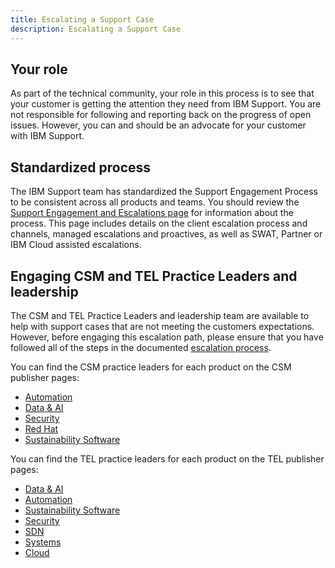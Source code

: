 ```yaml
---
title: Escalating a Support Case
description: Escalating a Support Case
---
```


## Your role

As part of the technical community, your role in this process is to see that your customer is getting the attention they need from IBM Support. You are not responsible for following and reporting back on the progress of open issues.
However, you can and should be an advocate for your customer with IBM Support. 

## Standardized process
The IBM Support team has standardized the Support Engagement Process to be consistent across all products and teams. You should review the [Support Engagement and Escalations page](https://w3.ibm.com/w3publisher/software-support/support-key-services/support-engagement-escalations) for information about the process. This page includes details on the client escalation process and channels, managed escalations and proactives, as well as SWAT, Partner or IBM Cloud assisted escalations.

## Engaging CSM and TEL Practice Leaders and leadership
The CSM and TEL Practice Leaders and leadership team are available to help with support cases that are not meeting the customers expectations. However, before engaging this escalation path, please ensure that you have followed all of the steps in the documented [escalation process](https://w3.ibm.com/w3publisher/software-support/support-key-services/support-engagement-escalations).

You can find the CSM practice leaders for each product on the CSM publisher pages:
- <a href='https://w3.ibm.com/w3publisher/customersuccess/community-connections/automation-platform-community' target='_blank' rel='noreferrer noopener'>Automation</a>
- <a target='_blank' rel='noreferrer noopener' href='https://w3.ibm.com/w3publisher/customersuccess/community-connections/data-and-ai-community'>Data & AI</a>
- <a target='_blank' rel='noreferrer noopener' href='https://w3.ibm.com/w3publisher/customersuccess/community-connections/security-platform-community'>Security</a>
- <a target='_blank' rel='noreferrer noopener' href='https://w3.ibm.com/w3publisher/customersuccess/community-connections/red-hat-openshift-community'>Red Hat</a>
- <a target='_blank' rel='noreferrer noopener' href='https://w3.ibm.com/w3publisher/customersuccess/community-connections/sustainability-software-community/community-experts'>Sustainability Software</a>

You can find the TEL practice leaders for each product on the TEL publisher pages:
- <a target='_blank' rel='noreferrer noopener' href='https://w3.ibm.com/w3publisher/customer-success-and-tech-expert-labs/how-we-work/data-ai-community'>Data & AI</a>
- <a target='_blank' rel='noreferrer noopener' href='https://w3.ibm.com/w3publisher/customer-success-and-tech-expert-labs/how-we-work/automation-community'>Automation</a>
- <a target='_blank' rel='noreferrer noopener' href='https://w3.ibm.com/w3publisher/customer-success-and-tech-expert-labs/how-we-work/sustainability-community'>Sustainability Software</a>
- <a target='_blank' rel='noreferrer noopener' href='https://w3.ibm.com/w3publisher/customer-success-and-tech-expert-labs/how-we-work/security-community'>Security</a>
- <a target='_blank' rel='noreferrer noopener' href='https://w3.ibm.com/w3publisher/customer-success-and-tech-expert-labs/how-we-work/sdn-community'>SDN</a>
- <a target='_blank' rel='noreferrer noopener' href='https://w3.ibm.com/w3publisher/customer-success-and-tech-expert-labs/how-we-work/systems-community'>Systems</a>
- <a target='_blank' rel='noreferrer noopener' href='https://w3.ibm.com/w3publisher/customer-success-and-tech-expert-labs/how-we-work/cloud-community'>Cloud</a>